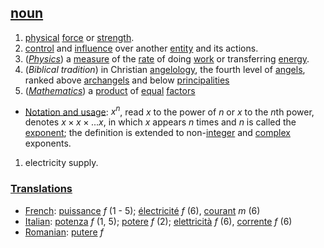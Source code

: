 ==[[noun]]==

# [[physical]] [[force]] or [[strength]].
# [[control]] and [[influence]] over another [[entity]] and its actions.
# (''[[Physics]]'') a [[measure]] of the [[rate]] of doing [[work]] or transferring [[energy]].
# (''Biblical tradition'')  in Christian [[angelology]], the fourth level of [[angel]]s, ranked above [[archangel]]s and below [[principality|principalities]]
# (''[[Mathematics]]'') a [[product]] of [[equal]] [[factor]]s
*[[Notation and usage]]: <math> x^n </math>, read <math>x</math> to the power of <math>n</math> or <math>x</math> to the <math>n</math>th power, denotes <math> x \times x \times ... x</math>, in which <math>x</math> appears <math>n</math> times and <math>n</math> is called the [[exponent]]; the definition is extended to non-[[integer]] and [[complex]] exponents.
# electricity supply.

===[[Translation]]s===
*[[French]]: [[puissance]] ''f'' (1 - 5); [[électricité]] ''f'' (6), [[courant]] ''m'' (6)
*[[Italian]]: [[potenza]] ''f'' (1, 5); [[potere]] ''f'' (2); [[elettricità]] ''f'' (6), [[corrente]] ''f'' (6)
*[[Romanian]]: [[putere]] ''f''